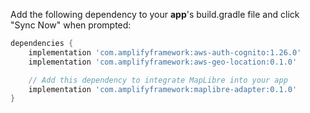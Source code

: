 Add the following dependency to your **app**'s build.gradle file and click "Sync Now" when prompted:

```groovy
dependencies {
    implementation 'com.amplifyframework:aws-auth-cognito:1.26.0'
    implementation 'com.amplifyframework:aws-geo-location:0.1.0'

    // Add this dependency to integrate MapLibre into your app
    implementation 'com.amplifyframework:maplibre-adapter:0.1.0'
}
```
